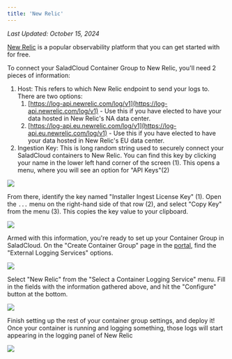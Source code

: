 ```yaml
---
title: 'New Relic'
---
```


*Last Updated: October 15, 2024*


[New Relic](https://newrelic.com/) is a popular observability platform that you can get started with for free.

To connect your SaladCloud Container Group to New Relic, you'll need 2 pieces of information:

1. Host: This refers to which New Relic endpoint to send your logs to. There are two options:
   1. [https://log-api.newrelic.com/log/v1](https://log-api.newrelic.com/log/v1) - Use this if you have elected to have
      your data hosted in New Relic's NA data center.
   2. [https://log-api.eu.newrelic.com/log/v1](https://log-api.eu.newrelic.com/log/v1) - Use this if you have elected to
      have your data hosted in New Relic's EU data center.
2. Ingestion Key: This is long random string used to securely connect your SaladCloud containers to New Relic. You can
   find this key by clicking your name in the lower left hand corner of the screen (1). This opens a menu, where you
   will see an option for "API Keys"(2)

<img src="/products/sce/container-groups/external-logging/images/new-relic-get-credentials.png" />

From there, identify the key named "Installer Ingest License Key" (1). Open the `...` menu on the right-hand side of
that row (2), and select "Copy Key" from the menu (3). This copies the key value to your clipboard.

<img src="/products/sce/container-groups/external-logging/images/new-relic-get-credentials-2.png" />

Armed with this information, you're ready to set up your Container Group in SaladCloud. On the "Create Container Group"
page in the [portal](https://portal.salad.com), find the "External Logging Services" options.

<img src="/products/sce/container-groups/external-logging/images/portal-edit-external-logging.png" />

Select "New Relic" from the "Select a Container Logging Service" menu. Fill in the fields with the information gathered
above, and hit the "Configure" button at the bottom.

<img src="/products/sce/container-groups/external-logging/images/select-new-relic.png" />

Finish setting up the rest of your container group settings, and deploy it! Once your container is running and logging
something, those logs will start appearing in the logging panel of New Relic

<img src="/products/sce/container-groups/external-logging/images/new-relic-portal.png" />
